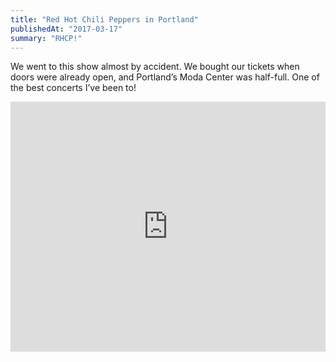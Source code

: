 ```yaml
---
title: "Red Hot Chili Peppers in Portland"
publishedAt: "2017-03-17"
summary: "RHCP!"
---
```


We went to this show almost by accident. We bought our tickets when doors were already open, and Portland’s Moda Center was half-full. One of the best concerts I’ve been to!

<iframe width="100%" height="400" src="https://www.youtube.com/embed/ALI08HHUZXQ" frameBorder="0" allow="accelerometer; autoplay; encrypted-media; gyroscope; picture-in-picture" allowFullScreen></iframe>
